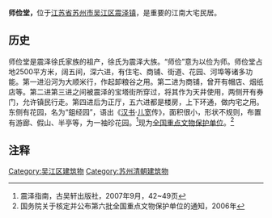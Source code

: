 {{文物保护单位
| 级别 = 全国
| 名称 = 师俭堂
| 图片 = [[File:Shijiantang_-_IMG_0681.JPG|200px]]
| 编号 = 6-532
| 分类 = 古建筑
| 时代 = [[清|清]]
| 所在 = [[江苏省|江苏省]][[苏州市|苏州市]][[吴江区|吴江区]]
| 登录 = 2006年
| Cat = 江苏全国重点文物保护单位
}}

'''师俭堂，'''位于[[江苏省|江苏省]][[苏州市|苏州市]][[吴江区|吴江区]][[震泽镇|震泽镇]]，是重要的江南大宅民居。

==历史==
师俭堂是震泽徐氏家族的祖产，徐氏为震泽大族。“师俭”意为以俭为师。师俭堂占地2500平方米，阔五间，深六进，有住宅、商铺、街道、花园、河埠等诸多功能。第一进沿河为大顺米行，作起卸粮谷之用。第二进为商铺，曾开有帽店、烟纸店等。第二进第三进之间被震泽的宝塔街所穿过，将其作为天井使用，两侧开有券门，允许镇民行走。第四进后为正厅，五六进都是楼房，上下环通，做内宅之用。东侧有花园，名为“鉏经园”，语出《[[汉书|汉书]]·[[儿宽|儿宽]]传》，面积很小，形状不规则，布置有游廊、假山、半亭等，为一袖珍花园。<ref>震泽指南，古吴轩出版社，2007年9月，42~49页</ref>现为[[全国重点文物保护单位|全国重点文物保护单位]]。<ref>国务院关于核定并公布第六批全国重点文物保护单位的通知，2006年</ref>

==注释==

<references/>
{{苏州园林名录}}
{{江苏全国重点文物保护单位}}
[[Category:吴江区建筑物|Category:吴江区建筑物]]
[[Category:苏州清朝建筑物|Category:苏州清朝建筑物]]
